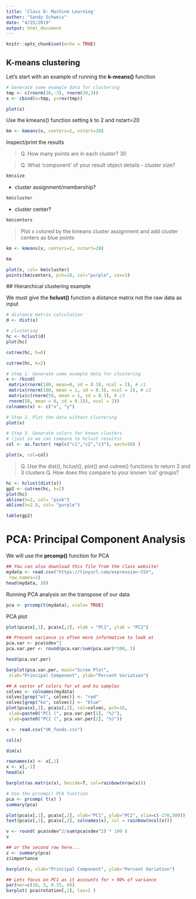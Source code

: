 ```yaml
---
title: 'Class 8: Machine Learning'
author: "Sandy Schweis"
date: "4/25/2019"
output: html_document
---
```


```r
knitr::opts_chunk$set(echo = TRUE)
```

## K-means clustering

Let's start with an example of running the **k-means()** function

```r
# Generate some example data for clustering
tmp <- c(rnorm(30,-3), rnorm(30,3))
x <- cbind(x=tmp, y=rev(tmp))

plot(x)
```


Use the kmeans() function setting k to 2 and nstart=20

```r
km <- kmeans(x, centers=2, nstart=20)
```

Inspect/print the results

> Q. How many points are in each cluster?
30

> Q. What ‘component’ of your result object details
 - cluster size? 
 
```r
km$size 
```
 
 - cluster assignment/membership?
 
```r
km$cluster
```
 
 - cluster center?
 
```r
km$centers
```
 
> Plot x colored by the kmeans cluster assignment and
 add cluster centers as blue points
 
```r
km <- kmeans(x, centers=2, nstart=20)
```
```r
km
```
 
```r
plot(x, col= km$cluster)
points(km$centers, pch=18, col="purple", cex=3)
```
 
 ## Hierarchical clustering example
 
 We must give the **hclust()** function a distance matrix not the raw data as input
 
```r
# distance matrix calculation
d <- dist(x)

# clustering
hc <- hclust(d)
plot(hc)
```
 
```r
cutree(hc, h=6)
```
 
```r
cutree(hc, k=2)
```
 
```r
# Step 1. Generate some example data for clustering
x <- rbind(
 matrix(rnorm(100, mean=0, sd = 0.3), ncol = 2), # c1
 matrix(rnorm(100, mean = 1, sd = 0.3), ncol = 2), # c2
 matrix(c(rnorm(50, mean = 1, sd = 0.3), # c3
 rnorm(50, mean = 0, sd = 0.3)), ncol = 2))
colnames(x) <- c("x", "y")

# Step 2. Plot the data without clustering
plot(x)

# Step 3. Generate colors for known clusters
# (just so we can compare to hclust results)
col <- as.factor( rep(c("c1","c2","c3"), each=50) )

plot(x, col=col)
```
 
 
>Q. Use the dist(), hclust(), plot() and cutree()
 functions to return 2 and 3 clusters
>Q. How does this compare to your known 'col' groups?

```r
hc <- hclust(dist(x))
gp2 <- cutree(hc, k=2)
plot(hc)
abline(h=2, col= "pink")
abline(h=2.8, col= "purple")
```
 
```r
table(gp2)
```


# PCA: Principal Component Analysis

We will use the **prcomp()** function for PCA
```r
## You can also download this file from the class website!
mydata <- read.csv("https://tinyurl.com/expression-CSV",
 row.names=1)
head(mydata, 10) 
```

Running PCA analysis on the transpose of our data
```r
pca <- prcomp(t(mydata), scale= TRUE)
```

PCA plot 
```r
plot(pca$x[,1], pca$x[,2], xlab = "PC1", ylab = "PC2") 
```
 
 
```r
## Precent variance is often more informative to look at
pca.var <- pca$sdev^2
pca.var.per <- round(pca.var/sum(pca.var)*100, 1) 

head(pca.var.per)
```
 
```r
barplot(pca.var.per, main="Scree Plot",
 xlab="Principal Component", ylab="Percent Variation")
```
 
```r
## A vector of colors for wt and ko samples
colvec <- colnames(mydata)
colvec[grep("wt", colvec)] <- "red"
colvec[grep("ko", colvec)] <- "blue"
plot(pca$x[,1], pca$x[,2], col=colvec, pch=16,
 xlab=paste0("PC1 (", pca.var.per[1], "%)"),
 ylab=paste0("PC2 (", pca.var.per[2], "%)"))
```
```r
x <- read.csv("UK_foods.csv")
```
 
```r
col(x)
```


```r
dim(x)
```

```r
rownames(x) <- x[,1]
x <- x[,-1]
head(x)
```


```r
barplot(as.matrix(x), beside=T, col=rainbow(nrow(x)))
```
 
```r
# Use the prcomp() PCA function 
pca <- prcomp( t(x) )
summary(pca)
```
 
```r
plot(pca$x[,1], pca$x[,2], xlab="PC1", ylab="PC2", xlim=c(-270,500))
text(pca$x[,1], pca$x[,2], colnames(x), col = rainbow(ncol(x)))
```
 
```r
v <- round( pca$sdev^2/sum(pca$sdev^2) * 100 )
v
```

```r
## or the second row here...
z <- summary(pca)
z$importance
```

```r
barplot(v, xlab="Principal Component", ylab="Percent Variation")
```

```r
## Lets focus on PC1 as it accounts for > 90% of variance 
par(mar=c(10, 3, 0.35, 0))
barplot( pca$rotation[,1], las=2 )
```


 
 
 
 
 
 